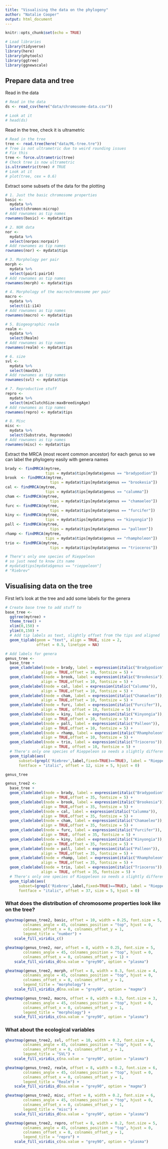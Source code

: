 ```yaml
---
title: "Visualising the data on the phylogeny"
author: "Natalie Cooper"
output: html_document
---
```


```r
knitr::opts_chunk$set(echo = TRUE)
```

```r
# Load libraries
library(tidyverse)
library(here)
library(phytools)
library(ggtree)
library(ggnewscale)
```

## Prepare data and tree

Read in the data
```r
# Read in the data
ds <- read_csv(here("data/chromosome-data.csv"))

# Look at it
# head(ds)
```

Read in the tree, check it is ultrametric
```r
# Read in the tree
tree <- read.tree(here("data/ML-tree.tre"))
# Tree is not ultrametric due to weird rounding issues
# Fix this
tree <- force.ultrametric(tree)
# Check tree is now ultrametric
is.ultrametric(tree) # TRUE
# Look at it
# plot(tree, cex = 0.6)
```

Extract some subsets of the data for the plotting
```r
# 1. Just the basic chromosome properties
basic <-
  mydata %>%
  select(chromon:microp)
# Add rownames as tip names  
rownames(basic) <- mydata$tips

# 2. NOR data
nor <-
  mydata %>%
  select(norpos:norpair)
# Add rownames as tip names  
rownames(nor) <- mydata$tips

# 3. Morphology per pair
morph <-
  mydata %>%
  select(pair1:pair14)
# Add rownames as tip names  
rownames(morph) <- mydata$tips

# 4. Morphology of the macrochromosome per pair
macro <-
  mydata %>%
  select(i1:i14)
# Add rownames as tip names  
rownames(macro) <- mydata$tips

# 5. Biogeographic realm
realm <-
  mydata %>%
  select(Realm)
# Add rownames as tip names  
rownames(realm) <- mydata$tips

# 6. size
svl <-
  mydata %>%
  select(maxSVL)
# Add rownames as tip names  
rownames(svl) <- mydata$tips

# 7. Reproductive stuff
repro <-
  mydata %>%
  select(minClutchSize:maxBreedingAge)
# Add rownames as tip names  
rownames(repro) <- mydata$tips

# 8. Misc
misc <-
  mydata %>%
  select(Substrate, Repromode)
# Add rownames as tip names  
rownames(misc) <- mydata$tips
```

Extract the MRCA (most recent common ancestor) for each genus so we can label the phylogeny easily with genera names
```r
brady <- findMRCA(mytree, 
                  tips = mydata$tips[mydata$genus == "bradypodion"])
brook  <- findMRCA(mytree, 
                    tips = mydata$tips[mydata$genus == "brookesia"])
cal <- findMRCA(mytree, 
                  tips = mydata$tips[mydata$genus == "calumma"])
cham <- findMRCA(mytree, 
                    tips = mydata$tips[mydata$genus == "chamaeleo"])
furc <- findMRCA(mytree, 
                    tips = mydata$tips[mydata$genus == "furcifer"])
kiny <- findMRCA(mytree, 
                  tips = mydata$tips[mydata$genus == "kinyongia"])
pall <- findMRCA(mytree, 
                    tips = mydata$tips[mydata$genus == "palleon"])
rhamp <- findMRCA(mytree, 
                  tips = mydata$tips[mydata$genus == "rhampholeon"])
trio <- findMRCA(mytree, 
                    tips = mydata$tips[mydata$genus == "trioceros"])

# There's only one species of Rieppeleon 
# so just need to know its name
# mydata$tips[mydata$genus == "rieppeleon"]
# "Riebrev"
```

## Visualising data on the tree

First let's look at the tree and add some labels for the genera
```r
# Create base tree to add stuff to
base_tree <-
  ggtree(mytree) + 
  theme_tree() +
  xlim(0,150) + 
  ylim(0,150) +
  # Add tip labels as text, slightly offset from the tips and aligned
  geom_tiplab(geom = "text", align = TRUE, size = 2,
              offset = 0.5, linetype = NA)

# Add labels for genera
genus_tree <-
  base_tree +
  geom_cladelabel(node = brady, label = expression(italic("Bradypodion")), 
                align = TRUE,offset = 10, fontsize = 5) +
  geom_cladelabel(node = brook, label = expression(italic("Brookesia")), 
                align = TRUE,offset = 10, fontsize = 5) +
  geom_cladelabel(node = cal, label = expression(italic("Calumma")), 
                align = TRUE,offset = 10, fontsize = 5) +
  geom_cladelabel(node = cham, label = expression(italic("Chamaeleo")), 
                align = TRUE,offset = 10, fontsize = 5) +
  geom_cladelabel(node = furc, label = expression(italic("Furcifer")), 
                align = TRUE, offset = 10, fontsize = 5) +
  geom_cladelabel(node = kiny, label = expression(italic("Kinyongia")), 
                align = TRUE,offset = 10, fontsize = 5) +
  geom_cladelabel(node = pall, label = expression(italic("Palleon")), 
                align = TRUE,offset = 10, fontsize = 5) +
  geom_cladelabel(node = rhamp, label = expression(italic("Rhampholeon")), 
                align = TRUE,offset = 10, fontsize = 5) +
  geom_cladelabel(node = trio, label = expression(italic("Trioceros")), 
                align = TRUE, offset = 10, fontsize = 5) +
  # There's only one species of Rieppeleon so needs a slightly different setup
  geom_tiplab(aes(
      subset=(grepl('Riebrev',label,fixed=TRUE)==TRUE), label = "Rieppeleon"),
      fontface = "italic", offset = 12, size = 5, hjust = 0)

genus_tree

genus_tree2 <-
  base_tree +
  geom_cladelabel(node = brady, label = expression(italic("Bradypodion")), 
                align = TRUE,offset = 35, fontsize = 5) +
  geom_cladelabel(node = brook, label = expression(italic("Brookesia")), 
                align = TRUE,offset = 35, fontsize = 5) +
  geom_cladelabel(node = cal, label = expression(italic("Calumma")), 
                align = TRUE,offset = 35, fontsize = 5) +
  geom_cladelabel(node = cham, label = expression(italic("Chamaeleo")), 
                align = TRUE,offset = 35, fontsize = 5) +
  geom_cladelabel(node = furc, label = expression(italic("Furcifer")), 
                align = TRUE, offset = 35, fontsize = 5) +
  geom_cladelabel(node = kiny, label = expression(italic("Kinyongia")), 
                align = TRUE,offset = 35, fontsize = 5) +
  geom_cladelabel(node = pall, label = expression(italic("Palleon")), 
                align = TRUE,offset = 35, fontsize = 5) +
  geom_cladelabel(node = rhamp, label = expression(italic("Rhampholeon")), 
                align = TRUE,offset = 35, fontsize = 5) +
  geom_cladelabel(node = trio, label = expression(italic("Trioceros")), 
                align = TRUE, offset = 35, fontsize = 5) +
  # There's only one species of Rieppeleon so needs a slightly different setup
  geom_tiplab(aes(
      subset=(grepl('Riebrev',label,fixed=TRUE)==TRUE), label = "Rieppeleon"),
      fontface = "italic", offset = 37, size = 5, hjust = 0)
```

### What does the distribution of chromosome properties look like on the tree?

```r
gheatmap(genus_tree2, basic, offset = 10, width = 0.25, font.size = 5, 
        colnames_angle = 45, colnames_position = "top", hjust = 0,
        colnames_offset_x = 0, colnames_offset_y = 1, 
        legend_title = "number") +
    scale_fill_viridis_c()
```


```r

gheatmap(genus_tree2, nor, offset = 8, width = 0.25, font.size = 5, 
        colnames_angle = 45, colnames_position = "top", hjust = 0,
        colnames_offset_x = 0, colnames_offset_y = 1) +
    scale_fill_viridis_d(na.value = "grey90", option = "plasma")
```

```r

gheatmap(genus_tree2, morph, offset = 8, width = 0.3, font.size = 4, 
        colnames_angle = 45, colnames_position = "top", hjust = 0,
        colnames_offset_x = 0, colnames_offset_y = 1, 
        legend_title = "morphology") +
    scale_fill_viridis_d(na.value = "grey90", option = "magma")
```

```r

gheatmap(genus_tree2, macro, offset = 8, width = 0.3, font.size = 3, 
        colnames_angle = 45, colnames_position = "top", hjust = 0,
        colnames_offset_x = 0, colnames_offset_y = 1, 
        legend_title = "morphology") +
    scale_fill_viridis_c(na.value = "grey90", option = "plasma")
```


### What about the ecological variables

```r

gheatmap(genus_tree2, svl, offset = 10, width = 0.2, font.size = 6, 
        colnames_angle = 45, colnames_position = "top", hjust = 0,
        colnames_offset_x = 0, colnames_offset_y = 1, 
        legend_title = "SVL") +
    scale_fill_viridis_c(na.value = "grey90", option = "plasma")
```

```r

gheatmap(genus_tree2, realm, offset = 8, width = 0.2, font.size = 6, 
        colnames_angle = 45, colnames_position = "top", hjust = 0,
        colnames_offset_x = 0, colnames_offset_y = 1, 
        legend_title = "Realm") +
    scale_fill_viridis_d(na.value = "grey90", option = "magma")
```

```r

gheatmap(genus_tree2, misc, offset = 8, width = 0.2, font.size = 6, 
        colnames_angle = 45, colnames_position = "top", hjust = 0,
        colnames_offset_x = 0, colnames_offset_y = 1, 
        legend_title = "misc") +
    scale_fill_viridis_d(na.value = "grey90", option = "plasma")
```

```r

gheatmap(genus_tree2, repro, offset = 8, width = 0.2, font.size = 5, 
        colnames_angle = 45, colnames_position = "top", hjust = 0,
        colnames_offset_x = 0, colnames_offset_y = 1, 
        legend_title = "repro") +
    scale_fill_viridis_c(na.value = "grey90", option = "plasma")
```